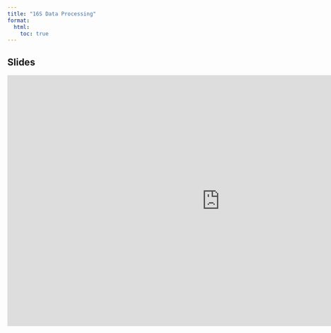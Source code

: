 ```yaml
---
title: "16S Data Processing"
format:
  html:
    toc: true
---
```

  
## Slides

```{=html}
<iframe src="https://docs.google.com/presentation/d/e/2PACX-1vR9PuJrSSzS2xPiHx_GINCYjCMaAy4pbNkIDVdwKW_bFKapuPcBBD3D_wErKuadjj0o-oZYuvUcB8Zf/embed?start=true&loop=false&delayms=3000" frameborder="0" width="960" height="569" allowfullscreen="true" mozallowfullscreen="true" webkitallowfullscreen="true"></iframe>
```
